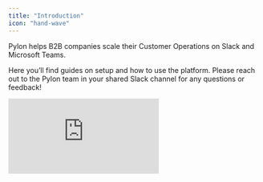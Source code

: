 ```yaml
---
title: "Introduction"
icon: "hand-wave"
---
```


Pylon helps B2B companies scale their Customer Operations on Slack and Microsoft
Teams.

Here you’ll find guides on setup and how to use the platform. Please reach out
to the Pylon team in your shared Slack channel for any questions or feedback!

<iframe
  width={560}
  height={315}
  src="https://www.loom.com/embed/97db9540bc5c45f7bc7b6da9cec29477?sid=f943cf4d-c0b7-4c00-b536-56126e2a789b"
  title="Intro to Pylon"
  frameBorder={0}
  allow="accelerometer; autoplay; clipboard-write; encrypted-media; gyroscope; picture-in-picture"
  controls=""
  webkitallowfullscreen=""
  mozallowfullscreen=""
  allowfullscreen=""
/>

## Discover Pylon

<CardGroup cols={1}>
  <Card
    title="Conversational Ticketing"
    icon="comments"
    color="#ea5a0c"
    href="/ticketing"
  >
    Track all conversations across prospect and customer channels. Easily triage
    messages, assign conversations, get team visibility, track SLAs, and more.
  </Card>
  <Card title="AI Support" icon="robot" color="#880808" href="/support/ai">
    Leverage AI to auto-respond to questions already answered in your
    documentation.
  </Card>
  <Card title="Broadcasts" icon="paper-plane" href="/broadcast">
    Send a message to many channels at once and get live engagement data
    including link clicks, reactions, and replies. Use them for product updates,
    outages, and more.
  </Card>
  <Card title="Support Ticketing" icon="ticket" color="#16a34a" href="/support">
    Handoff support questions to the support team while letting the customer
    continue asking questions in Slack. All support related questions will be
    logged in your support system.
  </Card>
  <Card title="CRM Data Sync" icon="users" color="#dc2626" href="/crm">
    Auto-summarize and log conversations, and create new contacts in your CRM
    for new customers that join enabled channels. Use CRM data within Pylon to
    filter by attributes.
  </Card>
  <Card
    title="Analytics"
    icon="chart-simple"
    color="#FFC0CB"
    href="/ticketing/analytics"
  >
    Get data on number of Customer Channels, Tickets, Conversations, TTFR, TTR,
    Issues over Time, Last Activity, and more, all filterable by CRM data.
  </Card>
  <Card
    title="Chat Bridges"
    icon="microsoft"
    color="#0285c7"
    href="/bridges/teams"
  >
    Stay in Slack while your chatting with your customers who use Microsoft
    Teams, Discord, WhatsApp.
  </Card>
  <Card
    title="Product Ticketing"
    icon="ticket"
    color="#e5e500"
    href="/product-ticketing"
  >
    Quickly create tickets in product ticketing tools like Github Issues, Jira,
    Asana, and Linear.
  </Card>
</CardGroup>

## Get Started

<CardGroup cols={1}>
  <Card
    title="Setup Slack"
    icon="slack"
    href="/getting-started/install-slack"
    color="#611f69"
  ></Card>
</CardGroup>

## Support Integrations

Choose your support system to get started.

<CardGroup cols={2}>
  <Card
    title="Intercom"
    icon="intercom"
    color="#000"
    href="/support/intercom"
  ></Card>
  <Card
    title="Zendesk"
    icon="shapes"
    color="#16a34a"
    href="/support/zendesk"
  ></Card>
  <Card
    title="Salesforce Service"
    icon="salesforce"
    href="/support/salesforce-service"
    color="#0285c7"
  ></Card>
  <Card
    title="Freshdesk"
    icon="headphones"
    color="#dc2626"
    href="/support/freshdesk"
  ></Card>
  <Card
    title="Jira Service Management"
    icon="jira"
    color="#0052CC"
    href="/support/jsm"
  ></Card>
</CardGroup>

## CRM Integrations

Choose your CRM to get started.

<CardGroup cols={2}>
  <Card
    title="Salesforce"
    icon="salesforce"
    href="/crm/salesforce"
    color="#0285c7"
  ></Card>
  <Card
    title="Hubspot"
    icon="hubspot"
    color="#ea5a0c"
    href="/crm/hubspot"
  ></Card>
  <Card title="Attio" icon="caret-up" color="#000" href="/crm/attio"></Card>
</CardGroup>

## Ticketing Integrations

Choose your ticketing system to get started.

<CardGroup cols={2}>
  <Card
    title="Github Issues"
    icon="github"
    href="/product-ticketing/github"
    color="#000"
  ></Card>
  <Card
    title="Linear"
    icon="circle-up-right"
    href="/product-ticketing/linear"
  ></Card>
  <Card
    title="Jira"
    icon="jira"
    color="#0052CC"
    href="/product-ticketing/jira"
  ></Card>
  <Card
    title="Asana"
    icon="triangle"
    color="#fc636b"
    href="/product-ticketing/asana"
  ></Card>
</CardGroup>
